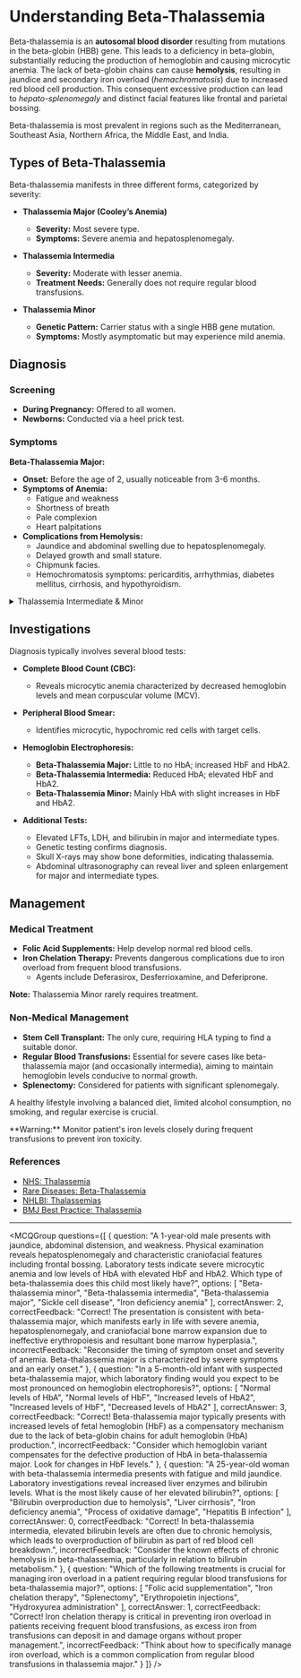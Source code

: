 
# Understanding Beta-Thalassemia

Beta-thalassemia is an **autosomal blood disorder** resulting from mutations in the beta-globin (HBB) gene. This leads to a deficiency in beta-globin, substantially reducing the production of hemoglobin and causing microcytic anemia. The lack of beta-globin chains can cause **hemolysis**, resulting in jaundice and secondary iron overload (*hemachromatosis*) due to increased red blood cell production. This consequent excessive production can lead to *hepato-splenomegaly* and distinct facial features like frontal and parietal bossing.

Beta-thalassemia is most prevalent in regions such as the Mediterranean, Southeast Asia, Northern Africa, the Middle East, and India.

## Types of Beta-Thalassemia

Beta-thalassemia manifests in three different forms, categorized by severity:

- **Thalassemia Major (Cooley’s Anemia)**
  - **Severity:** Most severe type.
  - **Symptoms:** Severe anemia and hepatosplenomegaly.

- **Thalassemia Intermedia**
  - **Severity:** Moderate with lesser anemia.
  - **Treatment Needs:** Generally does not require regular blood transfusions.
  
- **Thalassemia Minor**
  - **Genetic Pattern:** Carrier status with a single HBB gene mutation.
  - **Symptoms:** Mostly asymptomatic but may experience mild anemia.

## Diagnosis

### Screening

- **During Pregnancy:** Offered to all women.
- **Newborns:** Conducted via a heel prick test.

### Symptoms

**Beta-Thalassemia Major:**

- **Onset:** Before the age of 2, usually noticeable from 3-6 months.
- **Symptoms of Anemia:**
  - Fatigue and weakness
  - Shortness of breath
  - Pale complexion
  - Heart palpitations
- **Complications from Hemolysis:** 
  - Jaundice and abdominal swelling due to hepatosplenomegaly.
  - Delayed growth and small stature.
  - Chipmunk facies.
  - Hemochromatosis symptoms: pericarditis, arrhythmias, diabetes mellitus, cirrhosis, and hypothyroidism.

<details>
<summary>Thalassemia Intermediate & Minor</summary>

- **Thalassemia Intermedia:** Symptoms appear later with milder conditions.
- **Thalassemia Minor:** Typically asymptomatic.
</details>

## Investigations

Diagnosis typically involves several blood tests:

- **Complete Blood Count (CBC):**
  - Reveals microcytic anemia characterized by decreased hemoglobin levels and mean corpuscular volume (MCV).

- **Peripheral Blood Smear:**
  - Identifies microcytic, hypochromic red cells with target cells.

- **Hemoglobin Electrophoresis:**
  - **Beta-Thalassemia Major:** Little to no HbA; increased HbF and HbA2.
  - **Beta-Thalassemia Intermedia:** Reduced HbA; elevated HbF and HbA2.
  - **Beta-Thalassemia Minor:** Mainly HbA with slight increases in HbF and HbA2.

- **Additional Tests:**
  - Elevated LFTs, LDH, and bilirubin in major and intermediate types.
  - Genetic testing confirms diagnosis.
  - Skull X-rays may show bone deformities, indicating thalassemia.
  - Abdominal ultrasonography can reveal liver and spleen enlargement for major and intermediate types.

## Management

### Medical Treatment

- **Folic Acid Supplements:** Help develop normal red blood cells.
- **Iron Chelation Therapy:** Prevents dangerous complications due to iron overload from frequent blood transfusions.
  - Agents include Deferasirox, Desferrioxamine, and Deferiprone.

**Note:** Thalassemia Minor rarely requires treatment.

### Non-Medical Management

- **Stem Cell Transplant:** The only cure, requiring HLA typing to find a suitable donor.
- **Regular Blood Transfusions:** Essential for severe cases like beta-thalassemia major (and occasionally intermedia), aiming to maintain hemoglobin levels conducive to normal growth.
- **Splenectomy:** Considered for patients with significant splenomegaly.

A healthy lifestyle involving a balanced diet, limited alcohol consumption, no smoking, and regular exercise is crucial.

<Callout emoji="⚠️">
**Warning:** Monitor patient's iron levels closely during frequent transfusions to prevent iron toxicity.
</Callout>

### References

- [NHS: Thalassemia](https://www.nhs.uk/conditions/thalassaemia/)
- [Rare Diseases: Beta-Thalassemia](https://rarediseases.info.nih.gov/diseases/871/beta-thalassemia)
- [NHLBI: Thalassemias](https://www.nhlbi.nih.gov/health-topics/thalassemias)
- [BMJ Best Practice: Thalassemia](https://bestpractice.bmj.com/topics/en-gb/251)

---

<MCQGroup questions={[
  {
    question: "A 1-year-old male presents with jaundice, abdominal distension, and weakness. Physical examination reveals hepatosplenomegaly and characteristic craniofacial features including frontal bossing. Laboratory tests indicate severe microcytic anemia and low levels of HbA with elevated HbF and HbA2. Which type of beta-thalassemia does this child most likely have?",
    options: [
      "Beta-thalassemia minor",
      "Beta-thalassemia intermedia",
      "Beta-thalassemia major",
      "Sickle cell disease",
      "Iron deficiency anemia"
    ],
    correctAnswer: 2,
    correctFeedback: "Correct! The presentation is consistent with beta-thalassemia major, which manifests early in life with severe anemia, hepatosplenomegaly, and craniofacial bone marrow expansion due to ineffective erythropoiesis and resultant bone marrow hyperplasia.",
    incorrectFeedback: "Reconsider the timing of symptom onset and severity of anemia. Beta-thalassemia major is characterized by severe symptoms and an early onset."
  },
  {
    question: "In a 5-month-old infant with suspected beta-thalassemia major, which laboratory finding would you expect to be most pronounced on hemoglobin electrophoresis?",
    options: [
      "Normal levels of HbA",
      "Normal levels of HbF",
      "Increased levels of HbA2",
      "Increased levels of HbF",
      "Decreased levels of HbA2"
    ],
    correctAnswer: 3,
    correctFeedback: "Correct! Beta-thalassemia major typically presents with increased levels of fetal hemoglobin (HbF) as a compensatory mechanism due to the lack of beta-globin chains for adult hemoglobin (HbA) production.",
    incorrectFeedback: "Consider which hemoglobin variant compensates for the defective production of HbA in beta-thalassemia major. Look for changes in HbF levels."
  },
  {
    question: "A 25-year-old woman with beta-thalassemia intermedia presents with fatigue and mild jaundice. Laboratory investigations reveal increased liver enzymes and bilirubin levels. What is the most likely cause of her elevated bilirubin?",
    options: [
      "Bilirubin overproduction due to hemolysis",
      "Liver cirrhosis",
      "Iron deficiency anemia",
      "Process of oxidative damage",
      "Hepatitis B infection"
    ],
    correctAnswer: 0,
    correctFeedback: "Correct! In beta-thalassemia intermedia, elevated bilirubin levels are often due to chronic hemolysis, which leads to overproduction of bilirubin as part of red blood cell breakdown.",
    incorrectFeedback: "Consider the known effects of chronic hemolysis in beta-thalassemia, particularly in relation to bilirubin metabolism."
  },
  {
    question: "Which of the following treatments is crucial for managing iron overload in a patient requiring regular blood transfusions for beta-thalassemia major?",
    options: [
      "Folic acid supplementation",
      "Iron chelation therapy",
      "Splenectomy",
      "Erythropoietin injections",
      "Hydroxyurea administration"
    ],
    correctAnswer: 1,
    correctFeedback: "Correct! Iron chelation therapy is critical in preventing iron overload in patients receiving frequent blood transfusions, as excess iron from transfusions can deposit in and damage organs without proper management.",
    incorrectFeedback: "Think about how to specifically manage iron overload, which is a common complication from regular blood transfusions in thalassemia major."
  }
]} />